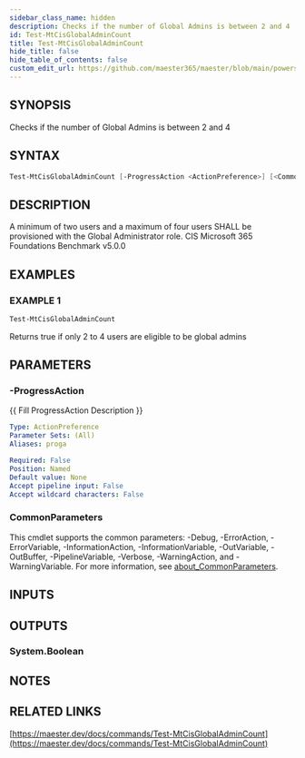 ```yaml
---
sidebar_class_name: hidden
description: Checks if the number of Global Admins is between 2 and 4
id: Test-MtCisGlobalAdminCount
title: Test-MtCisGlobalAdminCount
hide_title: false
hide_table_of_contents: false
custom_edit_url: https://github.com/maester365/maester/blob/main/powershell/public/Test-MtCisGlobalAdminCount.ps1
---
```


## SYNOPSIS

Checks if the number of Global Admins is between 2 and 4

## SYNTAX

```powershell
Test-MtCisGlobalAdminCount [-ProgressAction <ActionPreference>] [<CommonParameters>]
```

## DESCRIPTION

A minimum of two users and a maximum of four users SHALL be provisioned with the Global Administrator role.
CIS Microsoft 365 Foundations Benchmark v5.0.0

## EXAMPLES

### EXAMPLE 1

```powershell
Test-MtCisGlobalAdminCount
```

Returns true if only 2 to 4 users are eligible to be global admins

## PARAMETERS

### -ProgressAction

\{\{ Fill ProgressAction Description \}\}

```yaml
Type: ActionPreference
Parameter Sets: (All)
Aliases: proga

Required: False
Position: Named
Default value: None
Accept pipeline input: False
Accept wildcard characters: False
```

### CommonParameters

This cmdlet supports the common parameters: -Debug, -ErrorAction, -ErrorVariable, -InformationAction, -InformationVariable, -OutVariable, -OutBuffer, -PipelineVariable, -Verbose, -WarningAction, and -WarningVariable. For more information, see [about_CommonParameters](http://go.microsoft.com/fwlink/?LinkID=113216).

## INPUTS

## OUTPUTS

### System.Boolean

## NOTES

## RELATED LINKS

[https://maester.dev/docs/commands/Test-MtCisGlobalAdminCount](https://maester.dev/docs/commands/Test-MtCisGlobalAdminCount)
